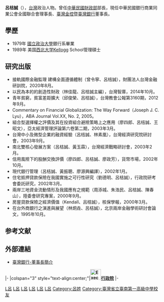 {{Infobox_Prime_Minister
| name = 呂桔誠<br>Joseph Lyu 
| image = [[File:呂桔誠.jpg|缩略图]]
| order = {{ROC}}[[中華民國財政部|財政部]]部長
| term_start = 2006年1月25日
| term_end = 2006年7月4日
| premierroc = [[蘇貞昌|蘇貞昌]]
| predecessor = [[林全|林全]]
| successor = [[何志欽|何志欽]]
| birth_date = {{birth date and age|1956|12|15}}
| nationality = {{ROC}}
| sex = 男
| birth_place = {{TWN}}
| death_date =
| death_place =
| constituency = 
| spouse = 
| party = 
| profession = 
| native place = 
| religion = 
| signature =
| footnotes = 
| educate=
*國立政治大學銀行系1979年畢業
*美國伊利諾州西北大學Kellogg School管理碩士1989年畢業
| past=
*1988年 - 1990年 美國紐約銀行總行副總經理
*1990年 - 1993年 美國紐約銀行臺北分行副總經理
*1993年 - 1994年 法國國家巴黎銀行臺灣分行副總經理
*1995年 - 2001年 比利時聯合銀行臺灣區執行副總經理
*2000年 - 2003年 中華航空股份有限公司董事
*2000年 - 2003年 中華電信股份有限公司董事
*2001年 - 2002年 中華電信股份有限公司執行副總經理
*2002年 - 2003年 經濟部國營事業委員會副主任委員
*2002年 - 2003年 中華航空發展基金會董事
*2002年 - 2003年 中國鋼鐵股份有限公司董事
*2003年 - 2004年 臺灣土地銀行總經理
*2003年 - 2004年 臺灣期貨交易所董事
*2004年 - 2006年 臺灣銀行董事長
*2004年 - 2006年 兆豐金控股份有限公司董事
*2004年 - 2006年 財金資訊股份有限公司董事
*2006年 - 2006年7月 財政部部長
*2006年7月 - 2006年9月 行政院政務委員
*2006年9月 - 2007年6月 京城銀行董事長
*2008年1月 - 2008年7月 兆豐金控暨兆豐銀行董事長
現職：
*2003年 - 國立政治大學兼任副教授
*2010年 - 國立清華大學兼任教授
*2016年 - 臺灣期貨交易所董事
*2016年 - 臺灣銀行股份有限公司董事長
*2016年 - 臺灣金融控股股份有限公司董事長
*2016年 - 中華民國銀行商業同業公會全國聯合會理事長
*2020年 - 財團法人中華經濟研究院常務監察人
|work=
*《接軌國際金融監理 建構全面遵循體制》
*《以民為本的的創造性財政》
*《組合型選擇權之評價及其在投資組合避險策略上之應用》
*《台灣中小及微型企業的融資經驗》
*《南北雙核心發展方案》
*《信用風險下的股酬交換評價》
*《現代銀行管理》
*《住宅抵押貸款保險在我國實施之可行性研究》
*《兩岸三地資金流動情形及我國應有之規範》
*《房屋貸款保險之經濟價值》
*《在台外商銀行之演進與展望》
}}
'''呂桔誠'''（{{bd|1956年|12月15日|catIdx=L呂}}），[[台灣|台灣]]政治人物。曾任[[中華民國財政部|中華民國財政部]]部長，現任中華民國銀行商業同業公會全國聯合會理事長、[[臺灣金控|臺灣金控]]暨[[臺灣銀行|臺灣銀行]]董事長。

== 學歷 ==
* 1979年 [[國立政治大學|國立政治大學]]銀行系畢業
* 1989年 美国[[西北大學_(美國伊利諾州)|西北大学]]Kellogg School管理碩士

== 研究出版 ==
* 接軌國際金融監理 建構全面遵循體制（曾令寧、呂桔誠），財團法人台灣金融研訓院，2020年8月。
* 以民為本的的創造性財政（林佳龍、呂桔誠主編），台灣智庫，2014年10月。
* 青年貧窮，貧富差距擴大（邱俊榮、呂桔誠），台灣教會公報第3160期，2012年9月。
* Commentary on Financial Globalization: The Way Forward（Joseph J. C. Lyu），ABA Journal Vol.XX, No. 2, 2005。
* 組合型選擇權之評價及其在投資組合避險策略上之應用（廖四郎、呂桔誠、王昭文），亞太經濟管理評論第六卷第二期，2003年3月。
* 台灣中小及微型企業的融資經驗（呂桔誠、林素凰），台灣經濟研究院研討會，2003年9月。
* 南北雙核心發展方案（呂桔誠、黃玉霖），台灣經濟戰略研討會，2003年2月。
* 信用風險下的股酬交換評價（廖四郎、呂桔誠、廖政芳），貨幣市場，2002年10月。
* 現代銀行管理（呂桔誠、黃振聰、廖源興編譯），2002年1月。
* 住宅抵押貸款保險在我國實施之可行性研究（劉德明、呂桔誠），行政院研考會委託研究，2002年3月。
* 兩岸三地資金流動情形及我國應有之規範（周添城、朱浩民、呂桔誠、陳春山），陸委會研究專案，2000年9月。
* 房屋貸款保險之經濟價值（Kendall、呂桔誠），核保學報，2000年3月。
* 在台外商銀行之演進與展望（林炯垚、呂桔誠），北京兩岸金融學術研討會論文，1995年10月。

== 参考文献 ==
{{Reflist}}

== 外部連結 ==
*[https://www.bot.com.tw/BOTIntro/Management/Pages/Chairman.aspx 臺灣銀行-董事長簡介]{{Wayback|url=https://www.bot.com.tw/BOTIntro/Management/Pages/Chairman.aspx |date=20200712005809 }}

{{start box}}
{{s-gov|roc}}
|-
|colspan="3" style="text-align:center;"|'''[[File:Executive_Yuan,ROC_LOGO.svg|35px]][[行政院|行政院]]'''
|-
{{s-before|[[林全|林　全]]}}
{{s-title|[[中華民國財政部|財政部部長]]<br><small>第二十六任<br>2006年1月25日－2006年7月4日}}
{{s-after|[[何志欽|何志欽]]}}
{{end box}}
{{中華民國財政部部長}}
{{Authority control}}

[[Category:中華民國財政部部長|L呂]]
[[Category:國立中山大學教授|L呂]]
[[Category:國立政治大學教授|L呂]]
[[Category:國立政治大學商學院校友|L呂]]
[[Category:美國西北大學校友|L呂]]
[[Category:1956年出生|L呂]]
[[Category:呂姓|Category:呂姓]]
[[Category:臺灣省立臺南第一高級中學校友|Category:臺灣省立臺南第一高級中學校友]]